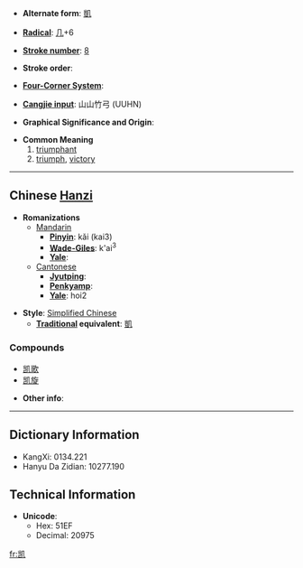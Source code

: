 * '''Alternate form''': [[凱]]

* '''[[Wiktionary:Chinese radical index| Radical]]''': [[Wiktionary:Chinese radical index 几|几]]+6

* '''[[Wiktionary:Chinese total strokes index|Stroke number]]''': [[Wiktionary:Chinese total strokes index 8|8]]

* '''Stroke order''': 

* '''[[Wiktionary:Chinese four corner index|Four-Corner System]]''': 

* '''[[Wiktionary:Chinese Cangjie index|Cangjie input]]''': 山山竹弓 (UUHN)

* '''Graphical Significance and Origin''': 

* '''Common Meaning'''
*# [[triumphant]]
*# [[triumph]], [[victory]]


----

== Chinese [[Hanzi]] ==

* '''Romanizations'''
** [[Mandarin]]
*** '''[[Pinyin]]''': kǎi (kai3)
*** '''[[Wade-Giles]]''': k'ai<sup>3</sup>
*** '''[[Yale]]''': 
**[[Cantonese]]
***'''[[Jyutping]]''':
***'''[[Penkyamp]]''': 
***'''[[Yale]]''': hoi2

* '''Style''': [[Simplified Chinese]] 
** '''[[Traditional Chinese|Traditional]] equivalent''': [[凱]]

===Compounds===
*[[凯歌]]
*[[凯旋]]

* '''Other info''': 

----

== Dictionary Information ==

* KangXi: 0134.221
* Hanyu Da Zidian: 10277.190

== Technical Information ==

* '''Unicode''':
** Hex: 51EF
** Decimal: 20975

[[fr:凯]]